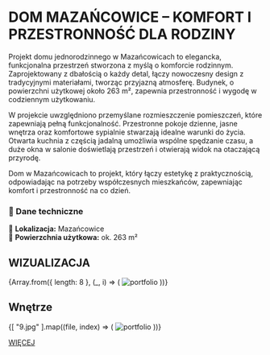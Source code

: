 
# **DOM MAZAŃCOWICE – KOMFORT I PRZESTRONNOŚĆ DLA RODZINY**

Projekt domu jednorodzinnego w Mazańcowicach to elegancka, funkcjonalna przestrzeń stworzona z myślą o komforcie rodzinnym. Zaprojektowany z dbałością o każdy detal, łączy nowoczesny design z tradycyjnymi materiałami, tworząc przyjazną atmosferę. Budynek, o powierzchni użytkowej około 263 m², zapewnia przestronność i wygodę w codziennym użytkowaniu.

W projekcie uwzględniono przemyślane rozmieszczenie pomieszczeń, które zapewniają pełną funkcjonalność. Przestronne pokoje dzienne, jasne wnętrza oraz komfortowe sypialnie stwarzają idealne warunki do życia. Otwarta kuchnia z częścią jadalną umożliwia wspólne spędzanie czasu, a duże okna w salonie doświetlają przestrzeń i otwierają widok na otaczającą przyrodę. 

Dom w Mazańcowicach to projekt, który łączy estetykę z praktycznością, odpowiadając na potrzeby współczesnych mieszkańców, zapewniając komfort i przestronność na co dzień.

### **📌 Dane techniczne**  
📍 **Lokalizacja:** Mazańcowice  
📐 **Powierzchnia użytkowa:** ok. 263 m²  

## WIZUALIZACJA

<div style={{ display: 'grid', gridTemplateColumns: 'repeat(2, 1fr)', gap: '14px' }}>
  {Array.from({ length: 8 }, (_, i) => (
    <Zoom key={i}>
      <img alt="portfolio" src={`/compressed/jedno/dob/${i + 1}.jpg`} style={{ width: '100%', height: 'auto' }} />
    </Zoom>
  ))}
</div>

## Wnętrze

<div style={{ display: 'grid', gridTemplateColumns: 'repeat(1, 1fr)', gap: '20px' }}>
  {[
    "9.jpg"
  ].map((file, index) => (
    <Zoom key={index}>
      <img alt="portfolio" src={`/compressed/jedno/dob/${file}`} style={{ width: '100%', height: 'auto' }} />
    </Zoom>
  ))}
</div>

[WIĘCEJ]( /projekty/wnetrza/dob )
